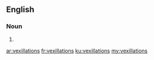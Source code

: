 ==English==

===Noun===
{{head|en}}

# {{plural of|vexillation}}

[[ar:vexillations]]
[[fr:vexillations]]
[[ku:vexillations]]
[[my:vexillations]]